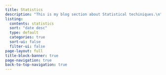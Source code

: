 ```yaml
---
title: Statistics
description: "This is my blog section about Statistical techiniques.\n"
listing:
  contents: statistics
  sort: "date desc"
  type: default
  categories: true
  sort-ui: false
  filter-ui: false
page-layout: full
title-block-banner: true
page-navigation: true
back-to-top-navigation: true
---
```

